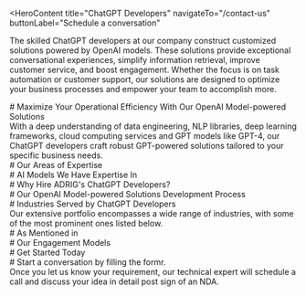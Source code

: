 <HeroContent
  title="ChatGPT Developers"
  navigateTo="/contact-us"
  buttonLabel="Schedule a conversation"
>
  The skilled ChatGPT developers at our company construct customized solutions
  powered by OpenAI models. These solutions provide exceptional conversational
  experiences, simplify information retrieval, improve customer service, and
  boost engagement. Whether the focus is on task automation or customer support,
  our solutions are designed to optimize your business processes and empower
  your team to accomplish more.
</HeroContent>

<ClientCompaniesComponent />

<CountUpAnimationContainer />

<div
  style={{
    display: "flex",
    justifyContent: "center",
    alignItems: "center",
    gap: "20px",
  }}
>
  <div>
    # Maximize Your Operational Efficiency With Our OpenAI Model-powered
    Solutions
  </div>
  <div>
    With a deep understanding of data engineering, NLP libraries, deep learning
    frameworks, cloud computing services and GPT models like GPT-4, our ChatGPT
    developers craft robust GPT-powered solutions tailored to your specific
    business needs.
  </div>
</div>

<section className="grid grid-cols-2 gap-10 w-full py-16">
  <section className="w-full col-span-1 cursor-pointer">
    <ServiceCard
      service={{
        id: 1,
        image: "",
        title: "Consulting & Strategy Building",
        description:
          "Our consulting approach begins by thoroughly analyzing your organization's objectives, challenges, and competitive environment. Based on this assessment, we then propose the most appropriate GPT-based solution to address your unique requirements. Lastly, we develop a comprehensive implementation plan to guarantee the solution is seamlessly integrated with your goals, enabling your organization to thrive in the rapidly changing technological landscape.",
        urlPath: "",
      }}
    />
  </section>
  <section className="w-full col-span-1 cursor-pointer">
    <ServiceCard
      service={{
        id: 2,
        image: "",
        title: "Data Engineering",
        description:
          "Meticulous data engineering is crucial in transforming your organization's valuable data into a powerful asset. This process enables the development of highly effective and tailored GPT-powered solutions. Our skilled ChatGPT developers meticulously prepare your proprietary data, ensuring it adheres to the necessary standards essential for fine-tuning the GPT model. This optimization ultimately enhances the model's performance to the highest degree.",
        urlPath: "",
      }}
    />
  </section>
  <section className="w-full col-span-1 cursor-pointer">
    <ServiceCard
      service={{
        id: 3,
        image: "",
        title: "GPT Model Fine-tuning",
        description:
          "Our custom GPT model development service allows you to fully harness the capabilities of GPT models, including GPT-3.5 Turbo and GPT-4. We will carefully choose a GPT model that best suits your requirements, and then fine-tune it using your proprietary data to enhance its performance in your specific domain. On top of this, we will build a tailored solution that can provide accurate and relevant responses to queries within your particular context.",
        urlPath: "",
      }}
    />
  </section>
  <section className="w-full col-span-1 cursor-pointer">
    <ServiceCard
      service={{
        id: 4,
        image: "",
        title: "GPT Model-powered Solution Development",
        description:
          "Our expertly crafted GPT model-powered solutions can provide your organization with innovation, efficiency, and a competitive edge. We offer a range of AI-powered applications, including chatbots for personalized customer engagement, intelligent content generators, and context-aware recommendation systems. These applications are designed to enhance your capabilities within the ever-evolving AI landscape.",
        urlPath: "",
      }}
    />
  </section>
  <section className="w-full col-span-1 cursor-pointer">
    <ServiceCard
      service={{
        id: 5,
        image: "",
        title: "Integration Into Workflows",
        description:
          "GPT model-powered solutions developed by the organization are designed to seamlessly integrate into your existing workflows. The organization analyzes your current processes, identifies the appropriate points for integration, and then develops a customized integration strategy. This approach aims to minimize any disruptions while maximizing the benefits that the solutions can provide, allowing your organization to transition into a more efficient, AI-enhanced operational environment with ease.",
        urlPath: "",
      }}
    />
  </section>
  <section className="w-full col-span-1 cursor-pointer">
    <ServiceCard
      service={{
        id: 6,
        image: "",
        title: "Upgrades and Maintenance",
        description:
          "Enhancements and Support Maintain your GPT model-powered application's optimal performance and currency with our enhancement and support services. We closely monitor emerging trends, security patches, and advancements in AI technology, guaranteeing your application remains competitive and protected in a quickly changing tech environment. Rely on us to handle your application's post-launch requirements and keep it operating at maximum effectiveness.",
        urlPath: "",
      }}
    />
  </section>
</section>

<div
  style={{
    display: "flex",
    justifyContent: "center",
    alignItems: "center",
    gap: "20px",
  }}
>
  <div># Our Areas of Expertise</div>
</div>

<section className="grid grid-cols-3 gap-10 w-full py-16">
  <section className="w-full col-span-1 cursor-pointer">
    <ServiceCard
      service={{
        id: 1,
        image: "",
        title: "Large Language Models",
        description:
          "Our highly skilled developers and engineers possess deep expertise in working with expansive language models (LLMs). Our technical proficiency encompasses a range of prominent language models, such as GPT-4, LLaMA, and PaLM 2. This allows us to refine and customize these models for specific applications, ensuring exceptional performance in natural language comprehension and production.",
        urlPath: "",
      }}
    />
  </section>
  <section className="w-full col-span-1 cursor-pointer">
    <ServiceCard
      service={{
        id: 2,
        image: "",
        title: "Natural Language Processing (NLP)",
        description:
          "Leveraging our extensive expertise in Natural Language Processing (NLP), we develop versatile applications powered by GPT models to handle a wide range of text-based tasks. These solutions can perform a variety of actions, such as generating coherent text, analyzing sentiments in different contexts, condensing lengthy content into concise summaries, and enabling seamless cross-language communication.",
        urlPath: "",
      }}
    />
  </section>
  <section className="w-full col-span-1 cursor-pointer">
    <ServiceCard
      service={{
        id: 3,
        image: "",
        title: "Machine Learning",
        description:
          "Proficiency in a variety of machine learning methods, including supervised, unsupervised, and reinforcement learning, enables us to develop resilient AI solutions for a wide range of applications. Our expertise in machine learning empowers us to deliver customized and highly effective OpenAI model-based applications tailored to address distinct business problems.",
        urlPath: "",
      }}
    />
  </section>
  <section className="w-full col-span-1 cursor-pointer">
    <ServiceCard
      service={{
        id: 4,
        image: "",
        title: "Deep Learning",
        description:
          "Our proficiency in deep learning demonstrates our comprehensive understanding of intricate neural network structures and algorithms. Regardless of whether you aim to develop an NLP application, optimize a recommendation system, or address other complex AI-related issues, our deep learning expertise allows us to offer customized solutions that cater to your specific requirements.",
        urlPath: "",
      }}
    />
  </section>
  <section className="w-full col-span-1 cursor-pointer">
    <ServiceCard
      service={{
        id: 5,
        image: "",
        title: "Data Preparation",
        description:
          "We have the expertise to carefully convert raw, frequently intricate and varied, data into a polished and organized format prepared for machine learning. We have the understanding and abilities needed to clean, categorize and preprocess data efficiently, overcoming obstacles like missing values, outliers, and data quality concerns without difficulties.",
        urlPath: "",
      }}
    />
  </section>
  <section className="w-full col-span-1 cursor-pointer">
    <ServiceCard
      service={{
        id: 6,
        image: "",
        title: "Model Fine-tuning",
        description:
          "Leveraging our proficiency in fine-tuning pre-trained models like GPT-3.5 and GPT-4, we develop highly adaptable and intelligent AI solutions. Our expertise in domain-specific model training guarantees that our AI systems are not only powerful, but also customized to perform exceptionally well in specific contexts, providing remarkable results and value to our clients.",
        urlPath: "",
      }}
    />
  </section>
</section>

<div
  style={{
    display: "flex",
    justifyContent: "center",
    alignItems: "center",
    gap: "20px",
  }}
>
  <div># AI Models We Have Expertise In</div>
</div>

<div
  style={{
    display: "flex",
    justifyContent: "center",
    alignItems: "center",
    gap: "20px",
  }}
>
  <div># Why Hire ADRIG's ChatGPT Developers?</div>
</div>

<section className="grid grid-cols-3 gap-10 w-full py-16">
  <section className="w-full col-span-1 cursor-pointer">
    <ServiceCard
      service={{
        id: 1,
        image: "",
        title: "Deep Expertise",
        description:
          "Our developers have extensive expertise in creating and enhancing OpenAI model-based solutions, such as chatbots that exhibit intelligence, responsiveness, and the ability to comprehend and process natural language effectively. This ensures that user inquiries are addressed precisely.",
        urlPath: "",
      }}
    />
  </section>
  <section className="w-full col-span-1 cursor-pointer">
    <ServiceCard
      service={{
        id: 2,
        image: "",
        title: "Experience Working With OpenAI Models",
        description:
          "Our skilled developers have extensive experience working with OpenAI models. They have a proven history of successfully implementing solutions powered by OpenAI models. These developers have consistently demonstrated their expertise in creating high-quality chatbot solutions that cater to the diverse requirements of businesses. As a result, these chatbot solutions have led to improved user engagement and satisfaction.",
      }}
    />
  </section>
  <section className="w-full col-span-1 cursor-pointer">
    <ServiceCard
      service={{
        id: 3,
        image: "",
        title: "We Build Custom Solutions",
        description:
          "We construct customized OpenAI model-driven solutions designed to harmonize with your objectives and particular business needs. Our programmers guarantee that the chatbots developed are durable, scalable, adaptable and prepared for the future to ensure they continue to be well-aligned with our clients' changing business requirements.",
        urlPath: "",
      }}
    />
  </section>
  <section className="w-full col-span-1 cursor-pointer">
    <ServiceCard
      service={{
        id: 4,
        image: "",
        title: "Agile Development and Quick Deployment",
        description:
          "Agile Development Approach and Rapid Deployment by utilizing agile methodologies, we guarantee the swift and effective development and deployment of GPT-powered solutions, enabling continuous improvements and adjustments based on feedback and evolving requirements, ensuring the timely delivery of optimal solutions.",
        urlPath: "",
      }}
    />
  </section>
  <section className="w-full col-span-1 cursor-pointer">
    <ServiceCard
      service={{
        id: 5,
        image: "",
        title: "We Ensure Seamless Integration",
        description:
          "Our ChatGPT experts help you enhance your business by providing technology that effortlessly integrates into your operations. We guarantee the solutions we develop harmoniously blend with your current infrastructure and processes, reducing interruptions and optimizing productivity.",
        urlPath: "",
      }}
    />
  </section>
  <section className="w-full col-span-1 cursor-pointer">
    <ServiceCard
      service={{
        id: 6,
        image: "",
        title: "Continuous Support and Optimization",
        description:
          "We are committed to providing more than just the initial deployment of GPT-based solutions. We offer continuous support and optimization services to ensure your solution maintains its exceptional performance. Our specialized team is ready to swiftly address any problems that may occur, allowing for seamless and uninterrupted operation.",
        urlPath: "",
      }}
    />
  </section>
</section>

<div
  style={{
    display: "flex",
    justifyContent: "center",
    alignItems: "center",
    gap: "20px",
  }}
>
  <div># Our OpenAI Model-powered Solutions Development Process</div>
</div>

<section className="grid grid-cols-3 gap-10 w-full py-16">
  <section className="w-full col-span-1 cursor-pointer">
    <ServiceCard
      service={{
        id: 1,
        image: "",
        title: "Requirement Assessment",
        description:
          "Requirement analysis involves identifying and documenting the precise requirements, goals, and limitations of the project. Comprehending the expectations of the stakeholders regarding the final product or system is essential.",
        urlPath: "",
      }}
    />
  </section>
  <section className="w-full col-span-1 cursor-pointer">
    <ServiceCard
      service={{
        id: 2,
        image: "",
        title: "trategy Buildings",
        description:
          "We develop a strategic plan that considers the selection of GPT models, fine-tuning techniques, resource distribution, and a deployment strategy customized to meet the project's goals.",
      }}
    />
  </section>
  <section className="w-full col-span-1 cursor-pointer">
    <ServiceCard
      service={{
        id: 3,
        image: "",
        title: "Design and Development",
        description:
          "Detailed specifications and architectural plans for the solution are carefully crafted, followed by its development using the fine-tuned model, ensuring its alignment with the client's unique requirements.",
        urlPath: "",
      }}
    />
  </section>
  <section className="w-full col-span-1 cursor-pointer">
    <ServiceCard
      service={{
        id: 4,
        image: "",
        title: "Testing",
        description:
          "Thoroughly evaluate the GPT model-based solution, refining it through repetitive processes to enhance the quality of the output and minimize biases.",
        urlPath: "",
      }}
    />
  </section>
  <section className="w-full col-span-1 cursor-pointer">
    <ServiceCard
      service={{
        id: 5,
        image: "",
        title: "Deployment and Optimization",
        description:
          "The GPT model-powered solution has been implemented in the live environment, and ongoing efforts are made to improve its performance and the quality of its results.",
        urlPath: "",
      }}
    />
  </section>
  <section className="w-full col-span-1 cursor-pointer">
    <ServiceCard
      service={{
        id: 6,
        image: "",
        title: "Integration and Support",
        description:
          "solution should be seamlessly incorporated into the client's existing system, followed by continuous assistance and upkeep to guarantee that the solution remains aligned with the client's changing needs.",
        urlPath: "",
      }}
    />
  </section>
</section>

<div
  style={{
    display: "flex",
    justifyContent: "center",
    alignItems: "center",
    gap: "20px",
  }}
>
  <div># Industries Served by ChatGPT Developers</div>
  <div>
    Our extensive portfolio encompasses a wide range of industries, with some of
    the most prominent ones listed below.
  </div>
</div>

<section className="grid grid-cols-2 gap-10 w-full py-16">
  <section className="w-full col-span-1 cursor-pointer">
    <ServiceCard
      service={{
        id: 1,
        image: "",
        title: "Banking and Finance",
        description:
          "In the banking and financial industry, our generative AI solutions offer advanced data analysis, fraud prevention, and personalized customer interactions. This assists financial organizations in streamlining their operations, efficiently managing risks, and providing customized financial products and services.",
        urlPath: "banking-software-development/",
      }}
    />
  </section>
  <section className="w-full col-span-1 cursor-pointer">
    <ServiceCard
      service={{
        id: 2,
        image: "",
        title: "Retail",
        description:
          "In the retail sector, our GenAI offerings bolster customer interaction, inventory control, and demand prediction. This results in heightened customer satisfaction, lowered expenses, and greater profitability by harnessing data-driven insights.",
        urlPath: "retail-software-development/",
      }}
    />
  </section>
  <section className="w-full col-span-1 cursor-pointer">
    <ServiceCard
      service={{
        id: 3,
        image: "",
        title: "Healthcare",
        description:
          "In the healthcare domain, our products and services assist with medical diagnosis, treatment suggestions, and patient care. By leveraging artificial intelligence (AI) capabilities, healthcare professionals can improve patient outcomes, optimize administrative workflows, and advance medical research and innovation.",
        urlPath: "healthcare-software-development/",
      }}
    />
  </section>
  <section className="w-full col-span-1 cursor-pointer">
    <ServiceCard
      service={{
        id: 4,
        image: "",
        title: "Supply Chain and Logistics",
        description:
          "Our AI-powered solutions are designed to streamline supply chain and logistics processes. By enhancing route planning, inventory management, and demand forecasting, our technology helps organizations reduce operational expenses, boost efficiency, and deliver better customer experiences.",
        urlPath: "logistics-software-development/",
      }}
    />
  </section>
  <section className="w-full col-span-1 cursor-pointer">
    <ServiceCard
      service={{
        id: 5,
        image: "",
        title: "Insurance",
        description:
          "In the insurance industry, our offerings assist with underwriting, claims handling, and risk evaluation. This allows insurance providers to offer more precise pricing, quicker claims processing, and enhanced customer experiences.",
        urlPath: "insurance-software-development/",
      }}
    />
  </section>
  <section className="w-full col-span-1 cursor-pointer">
    <ServiceCard
      service={{
        id: 6,
        image: "",
        title: "Travel",
        description:
          "Our AI solutions optimize customer support, recommendation systems, and pricing approaches for the travel industry. This results in enhanced customer experiences, higher booking volumes, and increased revenue for travel companies overall.",
        urlPath: "generative-ai-in-travel/",
      }}
    />
  </section>
  <section className="w-full col-span-1 cursor-pointer">
    <ServiceCard
      service={{
        id: 7,
        image: "",
        title: "Automotive",
        description:
          "Our generative AI solutions can revolutionize your automotive business by enhancing vehicle design, automating processes, advancing research and development, and improving quality control. These innovations optimize operational efficiency, minimize downtime, and enhance customer satisfaction and safety.",
        urlPath: "generative-ai-in-automotive-industry/",
      }}
    />
  </section>
  <section className="w-full col-span-1 cursor-pointer">
    <ServiceCard
      service={{
        id: 8,
        image: "",
        title: "Hospitality",
        description:
          "Our artificial intelligence solutions for the hospitality industry can help personalize customer experiences, optimize business operations, and refine marketing approaches. This allows hospitality companies to use their resources more effectively, foster guest loyalty, and enhance overall customer satisfaction and profitability.",
        urlPath: "ai-use-cases-in-hospitality/",
      }}
    />
  </section>
  <section className="w-full col-span-1 cursor-pointer">
    <ServiceCard
      service={{
        id: 9,
        image: "",
        title: "Manufacturing",
        description:
          "In the manufacturing industry, our generative AI technologies optimize production workflows, improve quality assurance, and expedite product creation. Incorporating GenAI enhances efficiency and fosters innovation, providing companies with a competitive advantage.",
        urlPath: "manufacturing-software-development/",
      }}
    />
  </section>
  <section className="w-full col-span-1 cursor-pointer">
    <ServiceCard
      service={{
        id: 10,
        image: "",
        title: "Media and Entertainment",
        description:
          "In the media and entertainment sector, our GenAI solutions improve the creation of content, optimize the distribution process, and personalize customer experiences. This allows media companies to engage their audiences more effectively and drive ongoing innovation.",
        urlPath: "ai-in-media-and-entertainment/",
      }}
    />
  </section>
  <section className="w-full col-span-1 cursor-pointer">
    <ServiceCard
      service={{
        id: 11,
        image: "",
        title: "Generative AI Integration",
        description:
          "We effortlessly integrate generative AI technologies into your current technological framework, optimizing your internal processes and public-facing systems. We understand the importance of a seamless implementation and work tirelessly to guarantee our integration approach minimizes any disruption to your ongoing activities, enabling your organization to flourish in the quickly changing technological environment.",
        urlPath: "generative-ai-integration-service/",
      }}
    />
  </section>
  <section className="w-full col-span-1 cursor-pointer">
    <ServiceCard
      service={{
        id: 12,
        image: "",
        title: "Legal",
        description:
          "In the legal industry, our GenAI solutions assist with a variety of tasks, including case analysis, case forecasting, and legal research. This allows law firms to optimize their processes, enhance case strategies, and increase the effectiveness of their services, ultimately benefiting both legal professionals and their clients.",
        urlPath: "ai-use-cases-in-legal-businesses/",
      }}
    />
  </section>
</section>

<div
  style={{
    display: "flex",
    justifyContent: "center",
    alignItems: "center",
    gap: "20px",
  }}
>
  <div># As Mentioned in</div>
</div>

<ClientCompaniesComponent />

<div
  style={{
    display: "flex",
    justifyContent: "center",
    alignItems: "center",
    gap: "20px",
  }}
>
  <div># Our Engagement Models</div>
</div>

<section className="grid grid-cols-3 gap-10 w-full py-16">
  <section className="w-full col-span-1 cursor-pointer">
    <ServiceCard
      service={{
        id: 1,
        image: "",
        title: "Dedicated Development Team",
        description:
          "Our skilled development team utilizes state-of-the-art artificial intelligence and machine learning technologies to provide our clients with exceptional services and personalized solutions.",
        urlPath: "",
      }}
    />
  </section>
  <section className="w-full col-span-1 cursor-pointer">
    <ServiceCard
      service={{
        id: 2,
        image: "",
        title: "Team Extension",
        description:
          "Our team extension approach is intended to help clients who want to grow their teams by providing the specific skills and knowledge required for their initiatives.",
        urlPath: "/",
      }}
    />
  </section>
  <section className="w-full col-span-1 cursor-pointer">
    <ServiceCard
      service={{
        id: 3,
        image: "",
        title: "Project-based Model",
        description:
          "Our client-focused, project-driven methodology, bolstered by our skilled software development team, is committed to encouraging collaboration with clients and attaining their unique project goals.",
        urlPath: "",
      }}
    />
  </section>
</section>

<div
  style={{
    display: "flex",
    justifyContent: "center",
    alignItems: "center",
    gap: "20px",
  }}
>
  <div># Get Started Today</div>
</div>

<section className="grid grid-cols-4 gap-10 w-full py-16">
  <section className="w-full col-span-1 cursor-pointer">
    <ServiceCard
      service={{
        id: 1,
        image: "",
        title: "1. Get in Touch",
        description:
          "Complete the contact form secured by a non-disclosure agreement, select a time on our calendar, and arrange a video conference with our specialists.",
        urlPath: "",
      }}
    />
  </section>
  <section className="w-full col-span-1 cursor-pointer">
    <ServiceCard
      service={{
        id: 2,
        image: "",
        title: "2. Get a Consultation",
        description:
          "Get on a call with our team to know the feasibility of your project idea.",
        urlPath: "",
      }}
    />
  </section>
  <section className="w-full col-span-1 cursor-pointer">
    <ServiceCard
      service={{
        id: 3,
        image: "",
        title: "3. Get a Cost Estimate",
        description:
          "Based on the project requirements, we share a project proposal with budget and timeline estimates.",
        urlPath: "",
      }}
    />
  </section>
  <section className="w-full col-span-1 cursor-pointer">
    <ServiceCard
      service={{
        id: 4,
        image: "",
        title: "4. Project Kickoff",
        description:
          "Once the project is signed, we bring together a team from a range of disciplines to kick start your project.",
        urlPath: "",
      }}
    />
  </section>
</section>

<div
  style={{
    display: "flex",
    justifyContent: "center",
    alignItems: "center",
    gap: "20px",
  }}
>
  <div># Start a conversation by filling the formr.</div>
  <div>
    Once you let us know your requirement, our technical expert will schedule a
    call and discuss your idea in detail post sign of an NDA.
  </div>
</div>
